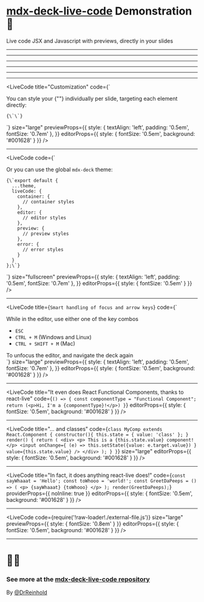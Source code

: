 
<Head>
	<title>mdx-deck-live-code demo</title>
</Head>

# [mdx-deck-live-code](https://github.com/jreinhold/mdx-deck-live-code) Demonstration 🤯

Live code JSX and Javascript with previews, directly in your slides

---

<LiveCode
	title="Try editing the Hello World example below! 👇🏾"
	code="<p>🙋‍♀️ 🌍</p>"
/>

---

<LiveCode
	title="There's a size for everyone"
	size="small"
	code="<p>Small? 👇</p>"
/>

---

<LiveCode
	title="There's a size for everyone"
	size="medium"
	code="<h3>Medium? 👉</h3>"
/>

---

<LiveCode
	title="There's a size for everyone"
	size="large"
	code="<h2>Large? 👆</h2>"
/>

---

<LiveCode size="fullscreen" code="<h1>...or maybe just all in? 🖥</h1>" />

---

<LiveCode
	title="Customization"
	code={`<div>You can style your {"<LiveCode/>"} 
  individually per slide,
  targeting each element directly:
  <pre><code>{\`<LiveCode
  previewProps={{
    style: {
      textAlign: 'left',
      padding: '0.5em'
      }
    }}
  editorProps={{
    style: {
      fontSize: '0.5em',
      background: '#001628'
    }
  }}
/>\`}</code></pre>
  </div>`}
	size="large"
	previewProps={{
		style: { textAlign: 'left', padding: '0.5em', fontSize: '0.7em' },
	}}
	editorProps={{ style: { fontSize: '0.5em', background: '#001628' } }}
/>

---

<LiveCode
	code={`<div>Or you can use the global <code>mdx-deck</code> theme:
  <pre><code>{\`export default {
  ...theme,
  liveCode: {
    container: {
      // container styles
    },
    editor: {
      // editor styles
    },
    preview: {
      // preview styles
    },
    error: {
      // error styles
    }
  }
};\`}</code></pre>
  </div>`}
	size="fullscreen"
	previewProps={{
		style: { textAlign: 'left', padding: '0.5em', fontSize: '0.7em' },
	}}
	editorProps={{ style: { fontSize: '0.5em' } }}
/>

---

<LiveCode
	title={`Smart handling of focus and arrow keys`}
	code={`
  <div>
  <p>While in the editor, use either one of the key combos</p>
    <ul>
      <li>
        <code>ESC</code>
      </li>
      <li>
        <code>CTRL + M</code> (Windows and Linux)
      </li>
      <li>
        <code>CTRL + SHIFT + M</code> (Mac)
      </li>
    </ul>
	To unfocus the editor, and navigate the deck again
  </div>`}
	size="large"
	previewProps={{
		style: { textAlign: 'left', padding: '0.5em', fontSize: '0.7em' },
	}}
	editorProps={{ style: { fontSize: '0.5em', background: '#001628' } }}
/>

---

<LiveCode
	title="It even does React Functional Components, thanks to react-live"
	code={`() => {
  const componentType = "Functional Component";
  return (<p>Hi, I'm a {componentType}!</p>)
}`}
	editorProps={{ style: { fontSize: '0.5em', background: '#001628' } }}
/>

---

<LiveCode
	title="... and classes"
	code={`class MyComp extends React.Component {
  constructor(){
    this.state = {
    value: 'class'
    };
  }
  render() {
    return (
      <div>
        <p>
					This is a {this.state.value} component!
				</p>
        <input
		  		onChange={
			  		(e) => this.setState({value: e.target.value})
					}
		  		value={this.state.value}
				/>
      </div>
	  );
  }
}`}
	size="large"
	editorProps={{ style: { fontSize: '0.5em', background: '#001628' } }}
/>

---

<LiveCode
	title="In fact, it does anything react-live does!"
	code={`const sayWhaaat = 'Hello';
const toWhooo = 'world!';
const GreetDaPeeps = () => (
		<p>
			{sayWhaaat} {toWhooo}
		</p>
	);
render(GreetDaPeeps);`}
	providerProps={{ noInline: true }}
	editorProps={{ style: { fontSize: '0.5em', background: '#001628' } }}
/>

---

<LiveCode
	code={require('!raw-loader!./external-file.js')}
	size="large"
	previewProps={{ style: { fontSize: '0.8em' } }}
	editorProps={{ style: { fontSize: '0.5em', background: '#001628' } }}
/>

---

# 🙋‍♀️

### See more at the [mdx-deck-live-code repository](https://github.com/jreinhold/mdx-deck-live-code)

By [@DrReinhold](https://twitter.com/drreinhold)
